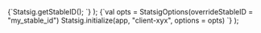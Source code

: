 
  <CodeBlock language="kotlin">
    {`Statsig.getStableID(); 
`}
  </CodeBlock>
);

  <CodeBlock language="kotlin">
    {`val opts = StatsigOptions(overrideStableID = "my_stable_id")
Statsig.initialize(app, "client-xyx", options = opts)
`}
  </CodeBlock>
);
